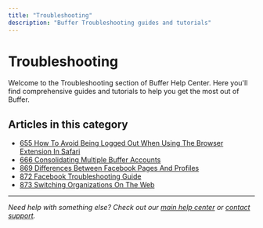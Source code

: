 ```yaml
---
title: "Troubleshooting"
description: "Buffer Troubleshooting guides and tutorials"
---
```


# Troubleshooting

Welcome to the Troubleshooting section of Buffer Help Center. Here you'll find comprehensive guides and tutorials to help you get the most out of Buffer.

## Articles in this category

- [655 How To Avoid Being Logged Out When Using The Browser Extension In Safari](655-how-to-avoid-being-logged-out-when-using-the-browser-extension-in-safari)
- [666 Consolidating Multiple Buffer Accounts](666-consolidating-multiple-buffer-accounts)
- [869 Differences Between Facebook Pages And Profiles](869-differences-between-facebook-pages-and-profiles)
- [872 Facebook Troubleshooting Guide](872-facebook-troubleshooting-guide)
- [873 Switching Organizations On The Web](873-switching-organizations-on-the-web)

---

*Need help with something else? Check out our [main help center](/en/help-center) or [contact support](mailto:hello@buffer.com).*
